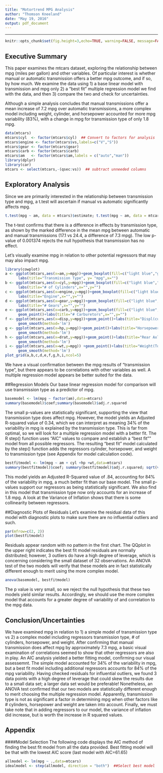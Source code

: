 ---
title: "Motortrend MPG Analysis"
author: "Thomson Kneeland"
date: "May 19, 2016"
output: pdf_document
---

---
```{r global_options, include = FALSE}
knitr::opts_chunk$set(fig.height=3,echo=TRUE, warning=FALSE, message=FALSE)
```

## Executive Summary

This paper examines the mtcars dataset, exploring the relationship between mpg (miles per gallon) and other variables. Of particular interest is whether manual or automatic transmission offers a better mpg outcome, and if so, by how much. We examine the data using 1) a base linear model with transmission and mpg only 2) a "best fit" multiple regression model we find with the data, and then 3) compare the two and check for uncertainties.

Although a simple analysis concludes that manual transmissions offer a mean increase of 7.2 mpg over automatic transmissions, a more complex model including weight, cylinder, and horsepower accounted for more mpg variability (83%), with a change in mpg for transmission type of only 1.8 mpg.
```{r, echo=FALSE}
data(mtcars)
mtcars$cyl  <- factor(mtcars$cyl)  ## Convert to factors for analysis
mtcars$engine <- factor(mtcars$vs,labels=c("V","S"))
mtcars$gear <- factor(mtcars$gear)
mtcars$carb <- factor(mtcars$carb)
mtcars$am   <- factor(mtcars$am,labels = c("auto","man"))
library(dplyr)
library(car)
mtcars <- select(mtcars,-(qsec:vs))  ## subtract unneeded columns
```
## Exploratory Analysis

Since we are primarily interested in the relationship between transmission type and mpg, a t.test will ascertain if manual vs automatic significantly affects mpg.

```{r,echo=TRUE}
t.test(mpg ~ am, data = mtcars)$estimate; t.test(mpg ~ am, data = mtcars)$p.value
```
The t-test confirms that there is a difference in effects by transmission type, as shown by the marked difference in the mean mpg between automatic and manual transmissions (17.1 vs 24.4, a difference of 7.3 mpg). The low p-value of 0.001374 rejects the null hypothesis that transmission has no effect. 

Let's visually examine mpg in relation to other potential regressors that may may also impact mpg.
```{r, echo=FALSE,fig.width=10,fig.height=4,fig.align='center'}
library(cowplot)
a <- ggplot(mtcars,aes(x=am,y=mpg))+geom_boxplot(fill=c("light blue","green"))+geom_point()+
      labs(title="Transmission Type", y= "mpg",x="")
b <- ggplot(mtcars,aes(x=cyl,y=mpg))+geom_boxplot(fill=c("light blue","green","red"))+geom_point()+
      labs(title="# of Cylinders",x="",y="")
c <- ggplot(mtcars,aes(x=engine,y=mpg))+geom_boxplot(fill=c("light blue","green"))+geom_point()+
      labs(title="Engine",x="",y="")
d <- ggplot(mtcars,aes(x=gear,y=mpg))+geom_boxplot(fill=c("light blue","green","red"))+geom_point()+
      labs(title="# Gears",x="",y="")
e <- ggplot(mtcars,aes(x=carb,y=mpg))+geom_boxplot(fill=c("light blue","green","red","blue","yellow","orange"))+
      geom_point()+labs(title="# Carburetors",x="",y="")
f <- ggplot(mtcars,aes(x=disp,y=mpg))+geom_point()+labs(title="Displ(cu.in.)",x="",y="mpg")+
      geom_smooth(method='lm')
g <- ggplot(mtcars,aes(x=hp,y=mpg))+geom_point()+labs(title="Horsepower", x="",y="")+
      geom_smooth(method='lm')
h <- ggplot(mtcars,aes(x=drat,y=mpg))+geom_point()+labs(title="Rear Axle Ratio",x="",y="")+
      geom_smooth(method='lm')
i <- ggplot(mtcars,aes(x=wt,y=mpg)) +geom_point()+labs(title="Weight(Tons)",x="",y="")+
      geom_smooth(method='lm')
plot_grid(a,b,c,d,e,f,g,h,i,ncol=5)
```
We have a visual confirmation between the mpg results of "transmission type", but there appears to be correlations with other variables as well. A multiple regression model appears be better suited for the data.

##Regression Models
Our base linear regression model for comparison will use transmission type as a predictor of mpg.
```{r, echo=TRUE}
basemodel <- lm(mpg ~ factor(am),data=mtcars)
summary(basemodel)$coef;summary(basemodel)$adj.r.squared
```
The small p-values are statistically significant, supporting the view that transmission type does affect mpg. However, the model yields an Adjusted R-squared value of 0.34, which we can interpret as meaning 34% of the variability in mpg is explained by the transmission type. This is far from optimal, so we will look for a multiple regression model with a better fit. The R step() function uses "AIC" values to compare and establish a "best fit"" model from all possible regressors. The resulting "best fit" model calculated by the step() function adds the regressors cylinder, horsepower, and weight to transmission type (see Appendix for model calculation code). 
```{r, echo=TRUE}
bestfitmodel <- lm(mpg ~ am + cyl +hp +wt,data=mtcars)
summary(bestfitmodel)$coef; summary(bestfitmodel)$adj.r.squared; sqrt(vif(bestfitmodel))
```
This model yields an Adjusted R-Squared value of .84, accounting for 84% of the variability in mpg, a much better fit than our base model. The small p-values support our regressors as being statistically significant. We also find in this model that transmission type now only accounts for an increase of 1.8 mpg. A look at the Variance of Inflation shows that there is some collinearity between regressors.

##Diagnostic Plots of Residuals
Let's examine the residual data of this model with diagnostic plots to make sure there are no influential outliers and such.
```{r, echo=FALSE,fig.width=10,fig.height=6,fig.align='center'}
par(mfrow=c(2, 2))
plot(bestfitmodel)
```
Residuals appear random with no pattern in the first chart. The QQplot in the upper right indicates the best fit model residuals are normally distributed; however, 3 outliers do have a high degree of leverage, which is concerning considering the small dataset of 32 observations. 
An ANOVA test of the two models will verify that these models are in fact statistically different enough to merit using the more complex model.
```{r, echo=TRUE}
anova(basemodel, bestfitmodel)
```
The p value is very small, so we reject the null hypothesis that these two models yield similar results.  Accordingly, we should use the more complex model that accounts for a greater degree of variability of and correlation to the mpg data. 

## Conclusion/Uncertainties
We have examined mpg in relation to 1) a simple model of transmission type vs 2) a complex model including regressors transmission type, # of cylinders, horsepower, and weight.  After confirming that manual transmission does affect mpg by approximately 7.3 mpg, a basic visual examination of correlations seemed to show that other regressors are also in play. An AIC analysis yielded a better fitting model, confirming our visual assessemnt.  The simple model accounted for 34% of the variability in mpg, but a best fit model including additional regressors accounts for 84% of the mpg variability. Having checked residuals for influential outliers, we found 3 data points with a high degree of leverage that could skew the results due to a small data set; a larger data set would be preferable! Nonetheless, an ANOVA test confirmed that our two models are statistically different enough to merit choosing the multiple regression model. Apparently, transmission type is not as significant a factor in determining mpg when other factors like # cylinders, horsepower and weight are taken into account. Finally, we must take note that in adding regressors to our model, the variance of inflation did increase, but is worth the increase in R squared values. 

## Appendix
####Model Selection
The following code displays the AIC method of finding the best fit model from all the data provided. Best fitting model will be that with the lowest AIC score (last model with AIC=61.65)
```{r,eval=FALSE}
allmodel <- lm(mpg ~ .,data=mtcars)
idealmodel <- step(allmodel, direction = "both")  ##Select best model
```
